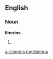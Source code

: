 ==English==

===Noun===
'''liberins'''

# {{plural of|[[liberin]]}}

[[ar:liberins]]
[[my:liberins]]